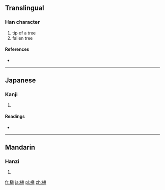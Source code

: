 {{also|槙}}
==Translingual==

===Han character===
{{Han char|rn=75|rad=木|as=10|sn=14|four=|canj=木心月金 (DPBC)}}

# tip of a tree
# fallen tree

====References====
* {{Han ref|kx=0545.270|dkj=15310|dj=0933.140|hdz=21266.090|uh=69C7|ud=27079}}

----

==Japanese==

===Kanji===
{{ja-kanji|grade=|rs=木10}}

# {{defn|Japanese|sort=木10}}

====Readings====
* {{ja-readings|on=[[てん]] (ten), [[しん]] (shin)|kun=[[こずえ]] (kozue), [[まき]] (maki)}}

----

==Mandarin==

===Hanzi===
{{cmn-hanzi|pin=[[diān]] ([[dian1]])|wg=tien<sup>1</sup>}}

# {{defn|Mandarin|sort=木10}}

[[fr:槇]]
[[ja:槇]]
[[pl:槇]]
[[zh:槇]]